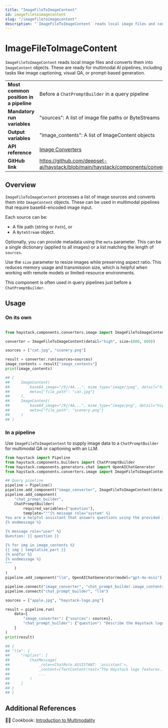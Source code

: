 ```yaml
---
title: "ImageFileToImageContent"
id: imagefiletoimagecontent
slug: "/imagefiletoimagecontent"
description: "`ImageFileToImageContent` reads local image files and converts them into `ImageContent` objects. These are ready for multimodal AI pipelines, including tasks like image captioning, visual QA, or prompt-based generation."
---
```


# ImageFileToImageContent

`ImageFileToImageContent` reads local image files and converts them into `ImageContent` objects. These are ready for multimodal AI pipelines, including tasks like image captioning, visual QA, or prompt-based generation.

|                                        |                                                                                                          |
| -------------------------------------- | -------------------------------------------------------------------------------------------------------- |
| **Most common position in a pipeline** | Before a `ChatPromptBuilder` in a query pipeline                                                         |
| **Mandatory run variables**            | "sources": A list of image file paths or ByteStreams                                                     |
| **Output variables**                   | "image_contents": A list of ImageContent objects                                                         |
| **API reference**                      | [Image Converters](/reference/image-converters-api)                                                |
| **GitHub link**                        | https://github.com/deepset-ai/haystack/blob/main/haystack/components/converters/image/file_to_image.py |

## Overview

`ImageFileToImageContent` processes a list of image sources and converts them into `ImageContent` objects. These can be used in multimodal pipelines that require base64-encoded image input.

Each source can be:

- A file path (string or `Path`), or
- A `ByteStream` object.

Optionally, you can provide metadata using the `meta` parameter. This can be a single dictionary (applied to all images) or a list matching the length of `sources`.

Use the `size` parameter to resize images while preserving aspect ratio. This reduces memory usage and transmission size, which is helpful when working with remote models or limited-resource environments.

This component is often used in query pipelines just before a `ChatPromptBuilder`.

## Usage

### On its own

```python

from haystack.components.converters.image import ImageFileToImageContent

converter = ImageFileToImageContent(detail="high", size=(800, 600))

sources = ["cat.jpg", "scenery.png"]

result = converter.run(sources=sources)
image_contents = result["image_contents"]
print(image_contents)

## [
##     ImageContent(
##         base64_image="/9j/4A...", mime_type="image/jpeg", detail="high",
##         meta={"file_path": "cat.jpg"}
##     ),
##     ImageContent(
##         base64_image="/9j/4A...", mime_type="image/png", detail="high",
##         meta={"file_path": "scenery.png"}
##     )
## ]
```

### In a pipeline

Use `ImageFileToImageContent` to supply image data to a `ChatPromptBuilder` for multimodal QA or captioning with an LLM.

```python
from haystack import Pipeline
from haystack.components.builders import ChatPromptBuilder
from haystack.components.generators.chat import OpenAIChatGenerator
from haystack.components.converters.image import ImageFileToImageContent

## Query pipeline
pipeline = Pipeline()
pipeline.add_component("image_converter", ImageFileToImageContent(detail="auto"))
pipeline.add_component(
    "chat_prompt_builder",
    ChatPromptBuilder(
        required_variables=["question"],
        template="""{% message role="system" %}
You are a helpful assistant that answers questions using the provided images.
{% endmessage %}

{% message role="user" %}
Question: {{ question }}

{% for img in image_contents %}
{{ img | templatize_part }}
{% endfor %}
{% endmessage %}
"""
    )
)
pipeline.add_component("llm", OpenAIChatGenerator(model="gpt-4o-mini"))

pipeline.connect("image_converter", "chat_prompt_builder.image_contents")
pipeline.connect("chat_prompt_builder", "llm")

sources = ["apple.jpg", "haystack-logo.png"]

result = pipeline.run(
    data={
        "image_converter": {"sources": sources},
        "chat_prompt_builder": {"question": "Describe the Haystack logo."}
    }
)
print(result)

## {
## "llm": {
##     "replies": [
##         ChatMessage(
##             _role=<ChatRole.ASSISTANT: 'assistant'>,
##             _content=[TextContent(text="The Haystack logo features...")],
##             ...
##         )
##     ]
## }
## }

```

## Additional References

🧑‍🍳 Cookbook: [Introduction to Multimodality](https://haystack.deepset.ai/cookbook/multimodal_intro)
